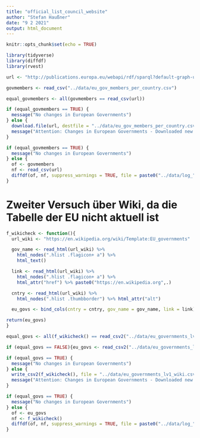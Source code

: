 ```yaml
---
title: "official_list_council_website"
author: "Stefan Haußner"
date: "9 2 2021"
output: html_document
---
```


```r
knitr::opts_chunk$set(echo = TRUE)
```

```r
library(tidyverse)
library(diffdf)
library(rvest)
```

```r
url <- "http://publications.europa.eu/webapi/rdf/sparql?default-graph-uri=&query=define+sql%3Asignal-void-variables+0%0D%0APREFIX+euvoc%3A%3Chttp%3A%2F%2Fpublications.europa.eu%2Fontology%2Feuvoc%23%3E+%0D%0APREFIX+org%3A%3Chttp%3A%2F%2Fwww.w3.org%2Fns%2Forg%23%3E%0D%0Aprefix+skos%3A%3Chttp%3A%2F%2Fwww.w3.org%2F2004%2F02%2Fskos%2Fcore%23%3E+%0D%0APREFIX+vcard%3A%3Chttp%3A%2F%2Fwww.w3.org%2F2006%2Fvcard%2Fns%23%3E%0D%0APREFIX+foaf%3A%3Chttp%3A%2F%2Fxmlns.com%2Ffoaf%2F0.1%2F%3E+%0D%0ASELECT+distinct+%3ForgL+as+%3Fcountry+%3Fname+%3Fposition%0D%0AWHERE%7B%0D%0A%3Forg+org%3AsubOrganizationOf+%3ForgP.%0D%0AFILTER%28%3ForgP%3D%3Chttp%3A%2F%2Fpublications.europa.eu%2Fresource%2Fauthority%2Fcorporate-body%2FGOVREP%3E+%7C%7C+%3Forg%3D%3Chttp%3A%2F%2Fpublications.europa.eu%2Fresource%2Fdirectory%2Forganization%2FCONSIL%2FCONSIL_GOVREP_BEL.FED%3E%29%0D%0A%3Forg+skos%3AprefLabel+%3ForgL.+FILTER%28LANGMATCHES%28LANG%28%3ForgL%29%2C%22en%22%29%29%0D%0A%3FMS+org%3Aorganization+%3Forg%0D%0Aoptional%7B%3FMS+euvoc%3Aorder+%3Forder%7D%0D%0Aoptional%7B%3FMS+euvoc%3ApositionComplement+%3Fposition+FILTER%28LANGMATCHES%28LANG%28%3Fposition%29%2C%22en%22%29%29%7D%0D%0A%3Fperson+org%3AhasMembership+%3FMS.%0D%0A%3Fperson+foaf%3AfamilyName+%3FfamilyN.+%3Fperson+foaf%3AgivenName+%3FgivenN%0D%0AOPTIONAL%7B%3Fperson+euvoc%3AofficialFamilyName+%3FoffFamN.OPTIONAL%7B%3Fperson+euvoc%3AofficialGivenName+%3FoffGivenN%7D%7D%0D%0AOPTIONAL%7B%3Fperson+vcard%3AhasHonorificPrefix+%3Fhon.%3Fhon+skos%3AprefLabel+%3FhonValue.FILTER%28LANGMATCHES%28LANG%28%3FhonValue%29%2C%22en%22%29+%29%7D%0D%0Abind+%28concat%28%3FhonValue%2C%27+%27%2C%3FgivenN%2C%27+%27%2C%3FfamilyN%2C+if%28%3FoffFamName%2Cconcat%28%27+%28%27%2C%3FoffGivenN%2C%27+%27%2C%3FoffFamN%2C%27%29%27%29%2C%27%27%29%29as%3Fname%29%0D%0A%7DORDER+BY+%3Fcountry%3Forder+&format=text%2Fcsv&timeout=0&debug=on&run=+Run+Query+"
```


```r
govmembers <- read_csv("../data/eu_gov_members_per_country.csv")
```
```r
equal_govmembers <- all(govmembers == read_csv(url))
```

```r
if (equal_govmembers == TRUE) {
  message("No changes in European Governments")
} else {
  download.file(url, destfile = "../data/eu_gov_members_per_country.csv")
  message("Attention: Changes in European Governments - Downloaded new file")
}
```
```r
if (equal_govmembers == TRUE) {
  message("No changes in European Governments")
} else {
  of <- govmembers
  nf <- read_csv(url)
  diffdf(of, nf, suppress_warnings = TRUE, file = paste0("../data/log_", Sys.Date(),".txt"))
}
```

# Zweiter Versuch über Wiki, da die Tabelle der EU nicht aktuell ist

```r

f_wikicheck <- function(){
  url_wiki <- "https://en.wikipedia.org/wiki/Template:EU_governments"

  gov_name <- read_html(url_wiki) %>% 
    html_nodes(".hlist .flagicon+ a") %>% 
    html_text()

  link <- read_html(url_wiki) %>% 
    html_nodes(".hlist .flagicon+ a") %>% 
    html_attr("href") %>% paste0("https://en.wikipedia.org",.)

  cntry <- read_html(url_wiki) %>% 
    html_nodes(".hlist .thumbborder") %>% html_attr("alt")

  eu_govs <- bind_cols(cntry = cntry, gov_name = gov_name, link = link)

return(eu_govs)
}

```

```r
equal_govs <- all(f_wikicheck() == read_csv2("../data/eu_governments_lv1_wiki.csv"))

if (equal_govs == FALSE){eu_govs <- read_csv2("../data/eu_governments_lv1_wiki.csv")}
```

```r
if (equal_govs == TRUE) {
  message("No changes in European Governments")
} else {
  write_csv2(f_wikicheck(), file = "../data/eu_governments_lv1_wiki.csv")
  message("Attention: Changes in European Governments - Downloaded new file")
}
```


```r
if (equal_govs == TRUE) {
  message("No changes in European Governments")
} else {
  of <- eu_govs
  nf <- f_wikicheck()
  diffdf(of, nf, suppress_warnings = TRUE, file = paste0("../data/log_", Sys.Date(),".txt"))
}
```
